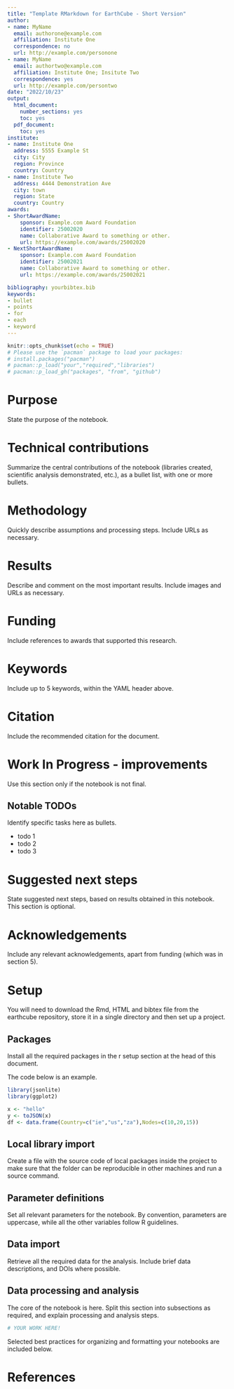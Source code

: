```yaml
---
title: "Template RMarkdown for EarthCube - Short Version"
author:
- name: MyName
  email: authorone@example.com
  affiliation: Institute One
  correspondence: no
  url: http://example.com/personone
- name: MyName
  email: authortwo@example.com
  affiliation: Institute One; Insitute Two
  correspondence: yes
  url: http://example.com/persontwo
date: "2022/10/23"
output:
  html_document:
    number_sections: yes
    toc: yes
  pdf_document:
    toc: yes
institute:
- name: Institute One
  address: 5555 Example St
  city: City
  region: Province
  country: Country
- name: Institute Two
  address: 4444 Demonstration Ave
  city: town
  region: State
  country: Country
awards:
- ShortAwardName:
    sponsor: Example.com Award Foundation
    identifier: 25002020
    name: Collaborative Award to something or other.
    url: https://example.com/awards/25002020
- NextShortAwardName:
    sponsor: Example.com Award Foundation
    identifier: 25002021
    name: Collaborative Award to something or other.
    url: https://example.com/awards/25002021

bibliography: yourbibtex.bib
keywords:
- bullet
- points
- for
- each
- keyword
---
```


```r
knitr::opts_chunk$set(echo = TRUE)
# Please use the `pacman` package to load your packages:
# install.packages("pacman")
# pacman::p_load("your","required","libraries")
# pacman::p_load_gh("packages", "from", "github")
```

# Purpose
State the purpose of the notebook.




# Technical contributions

Summarize the central contributions of the notebook (libraries created, scientific analysis demonstrated, etc.), as a bullet list, with one or more bullets.


# Methodology

Quickly describe assumptions and processing steps. Include URLs as necessary.



# Results

Describe and comment on the most important results. Include images and URLs as necessary.



# Funding

Include references to awards that supported this research. 


# Keywords

Include up to 5 keywords, within the YAML header above.

# Citation

Include the recommended citation for the document.  

# Work In Progress - improvements

Use this section only if the notebook is not final.  

## Notable TODOs

Identify specific tasks here as bullets.

* todo 1
* todo 2
* todo 3

# Suggested next steps

State suggested next steps, based on results obtained in this notebook. This section is optional.

# Acknowledgements

Include any relevant acknowledgements, apart from funding (which was in section 5).


# Setup

You will need to download the Rmd, HTML and bibtex file from the earthcube repository, store it in a single directory and then set up a project. 

## Packages 
Install all the required packages in the r setup section at the head of this document. 

The code  below is an example.  


```r
library(jsonlite)
library(ggplot2)

x <- "hello"
y <- toJSON(x)
df <- data.frame(Country=c("ie","us","za"),Nodes=c(10,20,15))
```

## Local library import
Create a file with the source code of local packages inside the project to make sure that the folder can be reproducible in other machines and run a source command.

## Parameter definitions
Set all relevant parameters for the notebook. By convention, parameters are uppercase, while all the other variables follow R guidelines.

## Data import
Retrieve all the required data for the analysis. Include brief data descriptions, and DOIs where possible.



## Data processing and analysis
The core of the notebook is here. Split this section into subsections as required, and explain processing and analysis steps.

```r
# YOUR WORK HERE!
```

Selected best practices for organizing and formatting your notebooks are included below.



# References